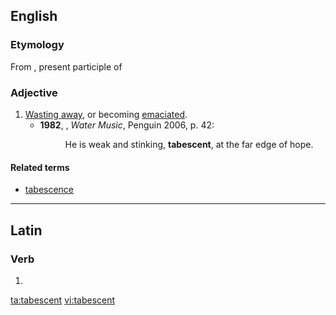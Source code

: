==English==

===Etymology===
From {{etyl|la|en}} {{term|tabescens|lang=la}}, present participle of  {{term|tabesco|tabescere|lang=la}}

===Adjective===
{{en-adj}}

# [[waste away|Wasting away]], or becoming [[emaciated]]. {{defdate|from 19th c.}}
#*'''1982''', {{w|TC Boyle}}, ''Water Music'', Penguin 2006, p. 42:
#*:He is weak and stinking, '''tabescent''', at the far edge of hope.

====Related terms====
* [[tabescence]]

----

==Latin==

===Verb===
{{la-verb-form|tābēscent}}

# {{conjugation of|tābēscō||3|p|fut|act|ind|lang=la}}


[[ta:tabescent]]
[[vi:tabescent]]